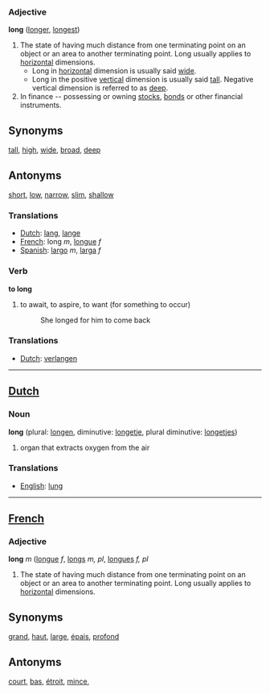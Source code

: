 ===Adjective===

'''long''' ([[longer]], [[longest]])

#The state of having much distance from one terminating point on an object or an area to another terminating point.  Long usually applies to [[horizontal]] dimensions.
#*Long in [[horizontal]] dimension is usually said [[wide]].
#*Long in the positive [[vertical]] dimension is usually said [[tall]].  Negative vertical dimension is referred to as [[deep]].
# In finance -- possessing or owning [[stocks]], [[bonds]] or other financial instruments.

==Synonyms==
[[tall]], [[high]], [[wide]], [[broad]], [[deep]]

==Antonyms==
[[short]], [[low]], [[narrow]], [[slim]], [[shallow]]

===Translations===
*[[Dutch]]: [[lang]], [[lange]]
*[[French]]: long ''m'', [[longue]] ''f''
*[[Spanish]]: [[largo]] ''m'', [[larga]] ''f''

===Verb===
'''to long'''

#to await, to aspire, to want (for something to occur)
#:She longed for him to come back

===Translations===
*[[Dutch]]: [[verlangen]]

----
==[[Dutch]]==
===Noun===

'''long''' (plural: [[longen]], diminutive: [[longetje]], plural diminutive: [[longetjes]])

#organ that extracts oxygen from the air

===Translations===
*[[English]]: [[lung]]

----
==[[French]]==
===Adjective===

'''long''' ''m'' ([[longue]] ''f'', [[longs]] ''m, pl'', [[longues]] ''f, pl''

#The state of having much distance from one terminating point on an object or an area to another terminating point.  Long usually applies to [[horizontal]] dimensions.

==Synonyms==
[[grand]], [[haut]], [[large]], [[épais]], [[profond]]

==Antonyms==
[[court]], [[bas]], [[étroit]], [[mince]], [[ ]]